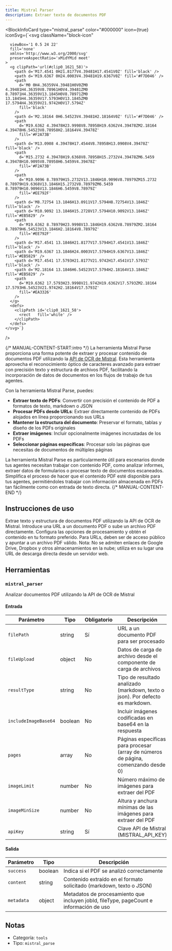 ```yaml
---
title: Mistral Parser
description: Extraer texto de documentos PDF
---
```



<BlockInfoCard 
  type="mistral_parse"
  color="#000000"
  icon={true}
  iconSvg={`<svg className="block-icon"
      
      
      
      viewBox='1 0.5 24 22'
      fill='none'
      xmlns='http://www.w3.org/2000/svg'
      preserveAspectRatio='xMidYMid meet'
    >
      <g clipPath='url(#clip0_1621_58)'>
        <path d='M17.4541 0H21.8177V4.39481H17.4541V0Z' fill='black' />
        <path d='M19.6367 0H24.0003V4.39481H19.6367V0Z' fill='#F7D046' />
        <path
          d='M0 0H4.36359V4.39481H0V0ZM0 4.39481H4.36359V8.78961H0V4.39481ZM0 8.78971H4.36359V13.1845H0V8.78971ZM0 13.1845H4.36359V17.5793H0V13.1845ZM0 17.5794H4.36359V21.9742H0V17.5794Z'
          fill='black'
        />
        <path d='M2.18164 0H6.54523V4.39481H2.18164V0Z' fill='#F7D046' />
        <path
          d='M19.6362 4.39478H23.9998V8.78958H19.6362V4.39478ZM2.18164 4.39478H6.54523V8.78958H2.18164V4.39478Z'
          fill='#F2A73B'
        />
        <path d='M13.0908 4.39478H17.4544V8.78958H13.0908V4.39478Z' fill='black' />
        <path
          d='M15.2732 4.39478H19.6368V8.78958H15.2732V4.39478ZM6.5459 4.39478H10.9095V8.78958H6.5459V4.39478Z'
          fill='#F2A73B'
        />
        <path
          d='M10.9096 8.78979H15.2732V13.1846H10.9096V8.78979ZM15.2732 8.78979H19.6368V13.1846H15.2732V8.78979ZM6.5459 8.78979H10.9096V13.1846H6.5459V8.78979Z'
          fill='#EE792F'
        />
        <path d='M8.72754 13.1846H13.0911V17.5794H8.72754V13.1846Z' fill='black' />
        <path d='M10.9092 13.1846H15.2728V17.5794H10.9092V13.1846Z' fill='#EB5829' />
        <path
          d='M19.6362 8.78979H23.9998V13.1846H19.6362V8.78979ZM2.18164 8.78979H6.54523V13.1846H2.18164V8.78979Z'
          fill='#EE792F'
        />
        <path d='M17.4541 13.1846H21.8177V17.5794H17.4541V13.1846Z' fill='black' />
        <path d='M19.6367 13.1846H24.0003V17.5794H19.6367V13.1846Z' fill='#EB5829' />
        <path d='M17.4541 17.5793H21.8177V21.9742H17.4541V17.5793Z' fill='black' />
        <path d='M2.18164 13.1846H6.54523V17.5794H2.18164V13.1846Z' fill='#EB5829' />
        <path
          d='M19.6362 17.5793H23.9998V21.9742H19.6362V17.5793ZM2.18164 17.5793H6.54523V21.9742H2.18164V17.5793Z'
          fill='#EA3326'
        />
      </g>
      <defs>
        <clipPath id='clip0_1621_58'>
          <rect   fill='white' />
        </clipPath>
      </defs>
    </svg>`}
/>

{/* MANUAL-CONTENT-START:intro */}
La herramienta Mistral Parse proporciona una forma potente de extraer y procesar contenido de documentos PDF utilizando la [API de OCR de Mistral](https://mistral.ai/). Esta herramienta aprovecha el reconocimiento óptico de caracteres avanzado para extraer con precisión texto y estructura de archivos PDF, facilitando la incorporación de datos de documentos en los flujos de trabajo de tus agentes.

Con la herramienta Mistral Parse, puedes:

- **Extraer texto de PDFs**: Convertir con precisión el contenido de PDF a formatos de texto, markdown o JSON
- **Procesar PDFs desde URLs**: Extraer directamente contenido de PDFs alojados en línea proporcionando sus URLs
- **Mantener la estructura del documento**: Preservar el formato, tablas y diseño de los PDFs originales
- **Extraer imágenes**: Incluir opcionalmente imágenes incrustadas de los PDFs
- **Seleccionar páginas específicas**: Procesar solo las páginas que necesitas de documentos de múltiples páginas

La herramienta Mistral Parse es particularmente útil para escenarios donde tus agentes necesitan trabajar con contenido PDF, como analizar informes, extraer datos de formularios o procesar texto de documentos escaneados. Simplifica el proceso de hacer que el contenido PDF esté disponible para tus agentes, permitiéndoles trabajar con información almacenada en PDFs tan fácilmente como con entrada de texto directa.
{/* MANUAL-CONTENT-END */}

## Instrucciones de uso

Extrae texto y estructura de documentos PDF utilizando la API de OCR de Mistral. Introduce una URL a un documento PDF o sube un archivo PDF directamente. Configura las opciones de procesamiento y obtén el contenido en tu formato preferido. Para URLs, deben ser de acceso público y apuntar a un archivo PDF válido. Nota: No se admiten enlaces de Google Drive, Dropbox y otros almacenamientos en la nube; utiliza en su lugar una URL de descarga directa desde un servidor web.

## Herramientas

### `mistral_parser`

Analizar documentos PDF utilizando la API de OCR de Mistral

#### Entrada

| Parámetro | Tipo | Obligatorio | Descripción |
| --------- | ---- | ----------- | ----------- |
| `filePath` | string | Sí | URL a un documento PDF para ser procesado |
| `fileUpload` | object | No | Datos de carga de archivo desde el componente de carga de archivos |
| `resultType` | string | No | Tipo de resultado analizado \(markdown, texto o json\). Por defecto es markdown. |
| `includeImageBase64` | boolean | No | Incluir imágenes codificadas en base64 en la respuesta |
| `pages` | array | No | Páginas específicas para procesar \(array de números de página, comenzando desde 0\) |
| `imageLimit` | number | No | Número máximo de imágenes para extraer del PDF |
| `imageMinSize` | number | No | Altura y anchura mínimas de las imágenes para extraer del PDF |
| `apiKey` | string | Sí | Clave API de Mistral \(MISTRAL_API_KEY\) |

#### Salida

| Parámetro | Tipo | Descripción |
| --------- | ---- | ----------- |
| `success` | boolean | Indica si el PDF se analizó correctamente |
| `content` | string | Contenido extraído en el formato solicitado \(markdown, texto o JSON\) |
| `metadata` | object | Metadatos de procesamiento que incluyen jobId, fileType, pageCount e información de uso |

## Notas

- Categoría: `tools`
- Tipo: `mistral_parse`

